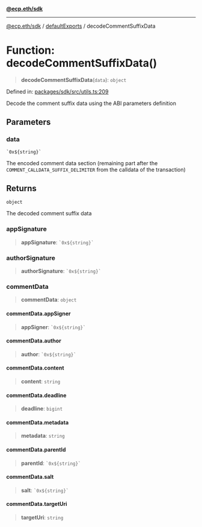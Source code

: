 [**@ecp.eth/sdk**](/sdk-reference/index.mdx)

***

[@ecp.eth/sdk](/sdk-reference/index.mdx) / [defaultExports](/sdk-reference/defaultExports/index.mdx) / decodeCommentSuffixData

# Function: decodeCommentSuffixData()

> **decodeCommentSuffixData**(`data`): `object`

Defined in: [packages/sdk/src/utils.ts:209](https://github.com/ecp-eth/comments-monorepo/blob/main/packages/sdk/src/utils.ts#L209)

Decode the comment suffix data using the ABI parameters definition

## Parameters

### data

`` `0x${string}` ``

The encoded comment data section (remaining part after the `COMMENT_CALLDATA_SUFFIX_DELIMITER` from the calldata of the transaction)

## Returns

`object`

The decoded comment suffix data

### appSignature

> **appSignature**: `` `0x${string}` ``

### authorSignature

> **authorSignature**: `` `0x${string}` ``

### commentData

> **commentData**: `object`

#### commentData.appSigner

> **appSigner**: `` `0x${string}` ``

#### commentData.author

> **author**: `` `0x${string}` ``

#### commentData.content

> **content**: `string`

#### commentData.deadline

> **deadline**: `bigint`

#### commentData.metadata

> **metadata**: `string`

#### commentData.parentId

> **parentId**: `` `0x${string}` ``

#### commentData.salt

> **salt**: `` `0x${string}` ``

#### commentData.targetUri

> **targetUri**: `string`
